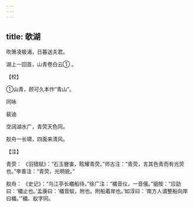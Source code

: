 ```yaml
---
---
---
```

title: 欹湖
---




吹箫凌极浦，日暮送夫君。

湖上一回首，山青卷白云① 。

【校】

①山青，顾可久本作“青山”。





同咏


裴迪

空阔湖水广，青荧天色同。

舣舟一长啸，四面来清风。

【注】

青荧： 《羽猎赋》：“石玉嶜崟，眩耀青荧。”师古注：“青荧，言其色青而有光荧也。”李善注：“青荧，光明貌。”

舣舟： 《史记》：“乌江亭长檥船待。”徐广注：“檥音仪，一音俄。”骃按：“应劭曰：‘檥止也。’孟康曰：‘檥音蚁，附也。附船着岸也。’如淳曰：‘南方人谓整船向岸曰檥。’”檥、舣字同。